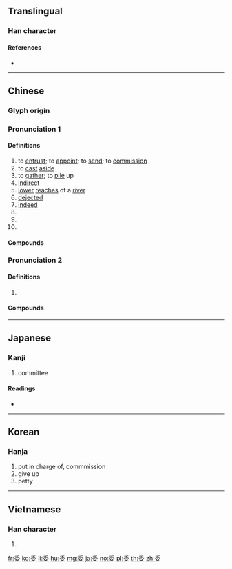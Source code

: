 {{character info/new}}
==Translingual==

===Han character===
{{Han char|rn=38|rad=女|as=05|sn=8|four=20404|canj=HDV|ids=⿱禾女}}

====References====
* {{Han ref|kx=0259.100|dkj=06181|dj=0524.110|hdz=21038.040|uh=59D4|ud=22996|bh=A965|bd=43365}}

----

==Chinese==
{{zh-forms}}

===Glyph origin===
{{Han etym}}

===Pronunciation 1===
{{zh-pron
|m=wěi
|c=wai2
|h=pfs=ve
|md=ūi
|mn=úi
|w=2ue
|mc=2
|oc=2+3+4,2
|cat=v,a,n,pn
}}

====Definitions====
{{zh-hanzi}}

# to [[entrust]]; to [[appoint]]; to [[send]]; to [[commission]]
# to [[cast]] [[aside]]
# to [[gather]]; to [[pile]] up
# [[indirect]]
# [[lower]] [[reaches]] of a [[river]]
# [[dejected]]
# [[indeed]]
# {{zh-short|委員|[[committee]] [[member]]}}
# {{zh-short|委員會|committee}}
# {{surname|lang=zh}}

====Compounds====
{{zh-der|fold=1|委派|奉委|委婉|委頓|委付|委任|委曲成全|委巷|委曲|委託行|委託書|委曲求全|委決不下|委員制|中常委|受委屈|委結|委罪|勞委會|委員|委辦|委吏|委禽|差委|委的|委任統治|委任狀|常務委員|委員會|僑委會|委靡不振|委重投艱|委過|委身玉盤|委身|委質|委託|委用|委瑣|委棄|委果|委屈|委實|委國|委內瑞拉|委任直選|委命|主委|委宛|委咎|主任委員|委任立法|委靡|原委|委積|源委|監察委員|窮源竟委|推委|深知原委|斯文委地|櫃檯委託|政委|政務委員|立委|黨委|立法委員|臺委|考試委員}}

===Pronunciation 2===
{{zh-pron
|m=wēi
|c=wai1
|dial=n
|mc=1
|oc=1,1
|cat=a
}}

====Definitions====
{{zh-hanzi}}

# {{zh-only|委蛇|[[winding]]; [[curved]]}}

====Compounds====
{{zh-der|fold=1|委蛇|虛與委蛇}}

----

==Japanese==

===Kanji===
{{ja-kanji|grade=3|rs=女05}}

# committee
====Readings====
* {{ja-readings|goon=[[い]] (i)|kanon=[[い]] (i)|kun=[[ゆだねる]] (yudaneru), [[すえ]] (sue), [[くわしい]] (kuwashii)}}

----

==Korean==

===Hanja===
{{ko-hanja|hangeul=[[위]]|rv=wi|mr=wi|y=wi}}

# put in charge of, commmission
# give up
# petty

----

==Vietnamese==

===Han character===
{{vi-readings|rs=女05| hanviet = ủy, uế}}

# {{defn|lang=vi|sort=女05}}

[[fr:委]]
[[ko:委]]
[[li:委]]
[[hu:委]]
[[mg:委]]
[[ja:委]]
[[no:委]]
[[pl:委]]
[[th:委]]
[[zh:委]]